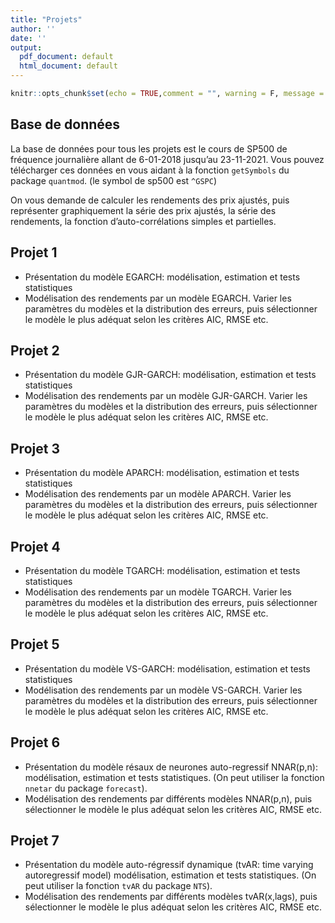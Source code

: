 ```yaml
---
title: "Projets"
author: ''
date: ''
output:
  pdf_document: default
  html_document: default
---
```


```r
knitr::opts_chunk$set(echo = TRUE,comment = "", warning = F, message = F)
```

## Base de données

La base de données pour tous les projets est le cours de SP500 de fréquence journalière allant de 6-01-2018 jusqu'au 23-11-2021. Vous pouvez télécharger ces données en vous aidant à la fonction `getSymbols` du package `quantmod`. (le symbol de sp500 est `^GSPC`)

On vous demande de calculer les rendements des prix ajustés, puis représenter graphiquement la série des prix ajustés, la série des rendements, la fonction d'auto-corrélations simples et partielles.

## Projet 1

- Présentation du modèle EGARCH: modélisation, estimation et tests statistiques
- Modélisation des rendements par un modèle EGARCH. Varier les paramètres du modèles et la distribution des erreurs, puis sélectionner le modèle le plus adéquat selon les critères AIC, RMSE etc.

## Projet 2

- Présentation du modèle GJR-GARCH: modélisation, estimation et tests statistiques
- Modélisation des rendements par un modèle GJR-GARCH. Varier les paramètres du modèles et la distribution des erreurs, puis sélectionner le modèle le plus adéquat selon les critères AIC, RMSE etc.

## Projet 3

- Présentation du modèle APARCH: modélisation, estimation et tests statistiques
- Modélisation des rendements par un modèle APARCH. Varier les paramètres du modèles et la distribution des erreurs, puis sélectionner le modèle le plus adéquat selon les critères AIC, RMSE etc.

## Projet 4

- Présentation du modèle TGARCH: modélisation, estimation et tests statistiques
- Modélisation des rendements par un modèle TGARCH. Varier les paramètres du modèles et la distribution des erreurs, puis sélectionner le modèle le plus adéquat selon les critères AIC, RMSE etc.

## Projet 5

- Présentation du modèle VS-GARCH: modélisation, estimation et tests statistiques
- Modélisation des rendements par un modèle VS-GARCH. Varier les paramètres du modèles et la distribution des erreurs, puis sélectionner le modèle le plus adéquat selon les critères AIC, RMSE etc.

## Projet 6

- Présentation du modèle résaux de neurones auto-regressif NNAR(p,n): modélisation, estimation et tests statistiques. (On peut utiliser la fonction `nnetar` du package `forecast`).
- Modélisation des rendements par différents modèles NNAR(p,n), puis sélectionner le modèle le plus adéquat selon les critères AIC, RMSE etc.

## Projet 7

- Présentation du modèle auto-régressif dynamique (tvAR: time varying autoregressif model) modélisation, estimation et tests statistiques. (On peut utiliser la fonction `tvAR` du package `NTS`).
- Modélisation des rendements par différents modèles tvAR(x,lags), puis sélectionner le modèle le plus adéquat selon les critères AIC, RMSE etc.
